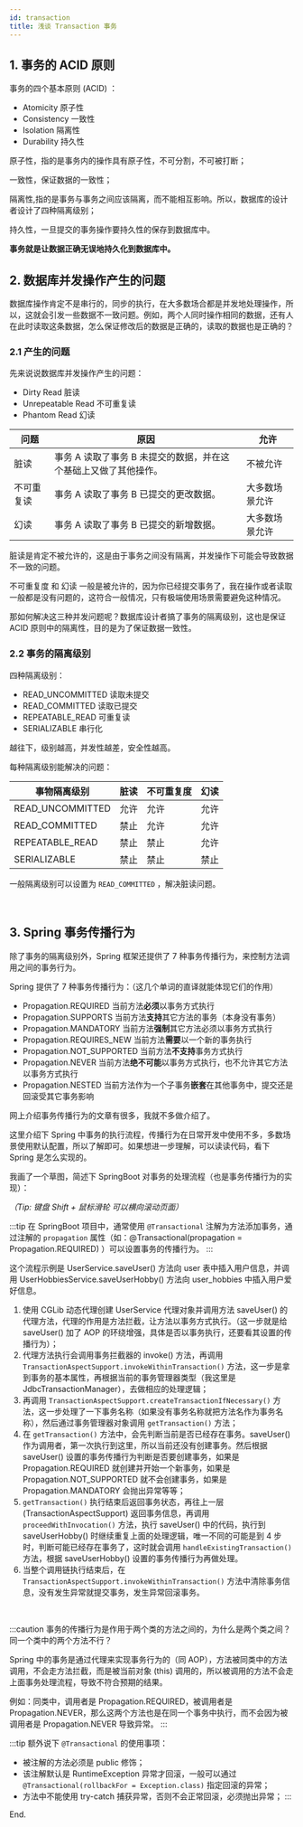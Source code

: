 ```yaml
---
id: transaction
title: 浅谈 Transaction 事务
---
```


<ArticleCreation createDate="2021-12-14" />

## 1. 事务的 ACID 原则

事务的四个基本原则 (ACID) ：

- Atomicity 原子性
- Consistency 一致性
- Isolation 隔离性
- Durability 持久性

原子性，指的是事务内的操作具有原子性，不可分割，不可被打断；

一致性，保证数据的一致性；

隔离性,指的是事务与事务之间应该隔离，而不能相互影响。所以，数据库的设计者设计了四种隔离级别；

持久性，一旦提交的事务操作要持久性的保存到数据库中。

**事务就是让数据正确无误地持久化到数据库中。**
<br/>

## 2. 数据库并发操作产生的问题

数据库操作肯定不是串行的，同步的执行，在大多数场合都是并发地处理操作，所以，这就会引发一些数据不一致问题。例如，两个人同时操作相同的数据，还有人在此时读取这条数据，怎么保证修改后的数据是正确的，读取的数据也是正确的？

### 2.1 产生的问题

先来说说数据库并发操作产生的问题：

- Dirty Read 脏读
- Unrepeatable Read 不可重复读
- Phantom Read 幻读

|问题|原因|允许|
|---|---|---|
|脏读|事务 A 读取了事务 B 未提交的数据，并在这个基础上又做了其他操作。|不被允许|
|不可重复读|事务 A 读取了事务 B 已提交的更改数据。|大多数场景允许|
|幻读|事务 A 读取了事务 B 已提交的新增数据。|大多数场景允许|

脏读是肯定不被允许的，这是由于事务之间没有隔离，并发操作下可能会导致数据不一致的问题。

不可重复度 和 幻读 一般是被允许的，因为你已经提交事务了，我在操作或者读取一般都是没有问题的，这符合一般情况，只有极端使用场景需要避免这种情况。

那如何解决这三种并发问题呢？数据库设计者搞了事务的隔离级别，这也是保证 ACID 原则中的隔离性，目的是为了保证数据一致性。

### 2.2 事务的隔离级别

四种隔离级别：

- READ_UNCOMMITTED 读取未提交
- READ_COMMITTED 读取已提交
- REPEATABLE_READ 可重复读
- SERIALIZABLE 串行化

越往下，级别越高，并发性越差，安全性越高。

每种隔离级别能解决的问题：

|事物隔离级别|脏读|不可重复度|幻读|
|---|---|---|---|
|READ_UNCOMMITTED|允许|允许|允许|
|READ_COMMITTED|禁止|允许|允许|
|REPEATABLE_READ|禁止|禁止|允许|
|SERIALIZABLE|禁止|禁止|禁止|

一般隔离级别可以设置为 `READ_COMMITTED` ，解决脏读问题。

<br/>

## 3. Spring 事务传播行为

除了事务的隔离级别外，Spring 框架还提供了 7 种事务传播行为，来控制方法调用之间的事务行为。

Spring 提供了 7 种事务传播行为：（这几个单词的直译就能体现它们的作用）

- Propagation.REQUIRED 当前方法**必须**以事务方式执行
- Propagation.SUPPORTS 当前方法**支持**其它方法的事务（本身没有事务）
- Propagation.MANDATORY 当前方法**强制**其它方法必须以事务方式执行
- Propagation.REQUIRES_NEW 当前方法**需要**以一个新的事务执行
- Propagation.NOT_SUPPORTED 当前方法**不支持**事务方式执行
- Propagation.NEVER 当前方法**绝不可能**以事务方式执行，也不允许其它方法以事务方式执行
- Propagation.NESTED 当前方法作为一个子事务**嵌套**在其他事务中，提交还是回滚受其它事务影响

网上介绍事务传播行为的文章有很多，我就不多做介绍了。

这里介绍下 Spring 中事务的执行流程，传播行为在日常开发中使用不多，多数场景使用默认配置，所以了解即可。如果想进一步理解，可以读读代码，看下 Spring 是怎么实现的。

我画了一个草图，简述下 SpringBoot 对事务的处理流程（也是事务传播行为的实现）：

<SvgBox src="https://upyun1.surcode.cn/imgs/Spring%20%E4%BA%8B%E5%8A%A1%E6%89%A7%E8%A1%8C%E6%B5%81%E7%A8%8B.drawio%20(2).svg" />

*（Tip: 键盘 Shift + 鼠标滑轮 可以横向滚动页面）*

:::tip
在 SpringBoot 项目中，通常使用 `@Transactional` 注解为方法添加事务，通过注解的 `propagation` 属性（如：@Transactional(propagation = Propagation.REQUIRED) ）可以设置事务的传播行为。
:::

这个流程示例是 UserService.saveUser() 方法向 user 表中插入用户信息，并调用 UserHobbiesService.saveUserHobby() 方法向 user_hobbies 中插入用户爱好信息。

1. 使用 CGLib 动态代理创建 UserService 代理对象并调用方法 saveUser() 的代理方法，代理的作用是方法拦截，让方法以事务方式执行。（这一步就是给 saveUser() 加了 AOP 的环绕增强，具体是否以事务执行，还要看其设置的传播行为）；
2. 代理方法执行会调用事务拦截器的 invoke() 方法，再调用 `TransactionAspectSupport.invokeWithinTransaction()` 方法，这一步是拿到事务的基本属性，再根据当前的事务管理器类型（我这里是 JdbcTransactionManager），去做相应的处理逻辑；
3. 再调用 `TransactionAspectSupport.createTransactionIfNecessary()` 方法，这一步处理了一下事务名称（如果没有事务名称就把方法名作为事务名称），然后通过事务管理器对象调用 `getTransaction()` 方法；
4. 在 `getTransaction()` 方法中，会先判断当前是否已经存在事务。saveUser() 作为调用者，第一次执行到这里，所以当前还没有创建事务。然后根据 saveUser() 设置的事务传播行为判断是否要创建事务，如果是 Propagation.REQUIRED 就创建并开始一个新事务，如果是 Propagation.NOT_SUPPORTED 就不会创建事务，如果是 Propagation.MANDATORY 会抛出异常等等；
5. `getTransaction()` 执行结束后返回事务状态，再往上一层 (TransactionAspectSupport) 返回事务信息，再调用 `proceedWithInvocation()` 方法，执行 saveUser() 中的代码，执行到 saveUserHobby() 时继续重复上面的处理逻辑，唯一不同的可能是到 4 步时，判断可能已经存在事务了，这时就会调用 `handleExistingTransaction()` 方法，根据 saveUserHobby() 设置的事务传播行为再做处理。
6. 当整个调用链执行结束后，在 `TransactionAspectSupport.invokeWithinTransaction()` 方法中清除事务信息，没有发生异常就提交事务，发生异常回滚事务。


<br/>


:::caution
事务的传播行为是作用于两个类的方法之间的，为什么是两个类之间？同一个类中的两个方法不行？

Spring 中的事务是通过代理来实现事务行为的（同 AOP），方法被同类中的方法调用，不会走方法拦截，而是被当前对象 (this) 调用的，所以被调用的方法不会走上面事务处理流程，导致不符合预期的结果。

例如：同类中，调用者是 Propagation.REQUIRED，被调用者是 Propagation.NEVER，那么这两个方法也是在同一个事务中执行，而不会因为被调用者是 Propagation.NEVER 导致异常。
:::

:::tip
额外说下 `@Transactional` 的使用事项：

- 被注解的方法必须是 public 修饰；
- 该注解默认是 RuntimeException 异常才回滚，一般可以通过 `@Transactional(rollbackFor = Exception.class)` 指定回滚的异常；
- 方法中不能使用 try-catch 捕获异常，否则不会正常回滚，必须抛出异常；
:::

End.